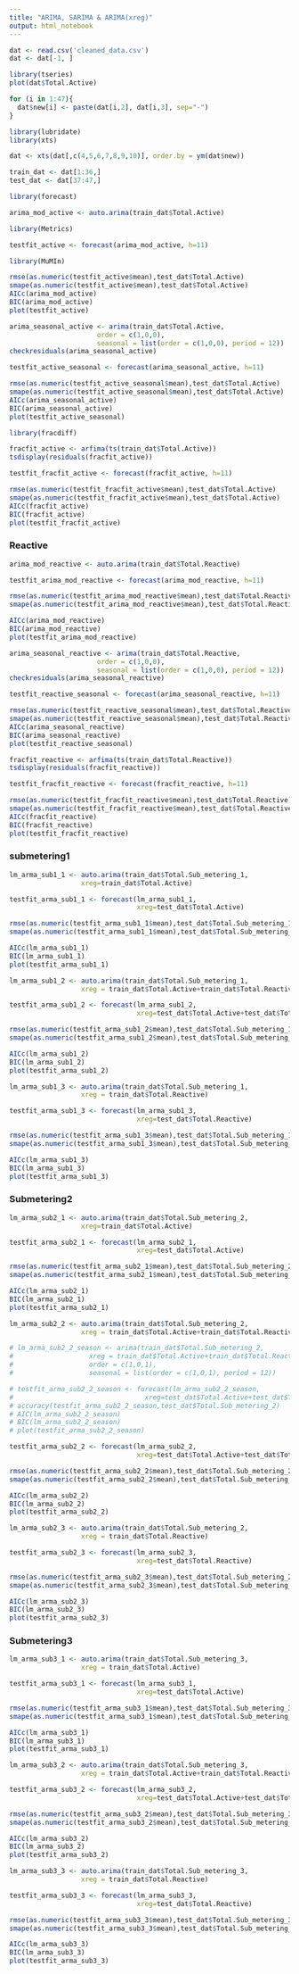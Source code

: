 ```yaml
---
title: "ARIMA, SARIMA & ARIMA(xreg)"
output: html_notebook
---
```


```r
dat <- read.csv('cleaned_data.csv')
dat <- dat[-1, ]
```

```r
library(tseries)
plot(dat$Total.Active)
```

```r
for (i in 1:47){
  dat$new[i] <- paste(dat[i,2], dat[i,3], sep="-")
}
```

```r
library(lubridate)
library(xts)

dat <- xts(dat[,c(4,5,6,7,8,9,10)], order.by = ym(dat$new))
```

```r
train_dat <- dat[1:36,]
test_dat <- dat[37:47,]
```


```r
library(forecast)

arima_mod_active <- auto.arima(train_dat$Total.Active)
```

```r
library(Metrics)

testfit_active <- forecast(arima_mod_active, h=11)
```

```r
library(MuMIn)

rmse(as.numeric(testfit_active$mean),test_dat$Total.Active)
smape(as.numeric(testfit_active$mean),test_dat$Total.Active)
AICc(arima_mod_active)
BIC(arima_mod_active)
plot(testfit_active)
```

```r
arima_seasonal_active <- arima(train_dat$Total.Active, 
                      order = c(1,0,0), 
                      seasonal = list(order = c(1,0,0), period = 12))
checkresiduals(arima_seasonal_active)
```

```r
testfit_active_seasonal <- forecast(arima_seasonal_active, h=11)

rmse(as.numeric(testfit_active_seasonal$mean),test_dat$Total.Active)
smape(as.numeric(testfit_active_seasonal$mean),test_dat$Total.Active)
AICc(arima_seasonal_active)
BIC(arima_seasonal_active)
plot(testfit_active_seasonal)
```

```r
library(fracdiff)

fracfit_active <- arfima(ts(train_dat$Total.Active))
tsdisplay(residuals(fracfit_active))
```

```r
testfit_fracfit_active <- forecast(fracfit_active, h=11)

rmse(as.numeric(testfit_fracfit_active$mean),test_dat$Total.Active)
smape(as.numeric(testfit_fracfit_active$mean),test_dat$Total.Active)
AICc(fracfit_active)
BIC(fracfit_active)
plot(testfit_fracfit_active)
```

### Reactive

```r
arima_mod_reactive <- auto.arima(train_dat$Total.Reactive)
```

```r
testfit_arima_mod_reactive <- forecast(arima_mod_reactive, h=11)

rmse(as.numeric(testfit_arima_mod_reactive$mean),test_dat$Total.Reactive)
smape(as.numeric(testfit_arima_mod_reactive$mean),test_dat$Total.Reactive)

AICc(arima_mod_reactive)
BIC(arima_mod_reactive)
plot(testfit_arima_mod_reactive)
```

```r
arima_seasonal_reactive <- arima(train_dat$Total.Reactive, 
                      order = c(1,0,0), 
                      seasonal = list(order = c(1,0,0), period = 12))
checkresiduals(arima_seasonal_reactive)
```

```r
testfit_reactive_seasonal <- forecast(arima_seasonal_reactive, h=11)

rmse(as.numeric(testfit_reactive_seasonal$mean),test_dat$Total.Reactive)
smape(as.numeric(testfit_reactive_seasonal$mean),test_dat$Total.Reactive)
AICc(arima_seasonal_reactive)
BIC(arima_seasonal_reactive)
plot(testfit_reactive_seasonal)
```

```r
fracfit_reactive <- arfima(ts(train_dat$Total.Reactive))
tsdisplay(residuals(fracfit_reactive))
```

```r
testfit_fracfit_reactive <- forecast(fracfit_reactive, h=11)

rmse(as.numeric(testfit_fracfit_reactive$mean),test_dat$Total.Reactive)
smape(as.numeric(testfit_fracfit_reactive$mean),test_dat$Total.Reactive)
AICc(fracfit_reactive)
BIC(fracfit_reactive)
plot(testfit_fracfit_reactive)
```

### submetering1

```r
lm_arma_sub1_1 <- auto.arima(train_dat$Total.Sub_metering_1,
                  xreg=train_dat$Total.Active)
```

```r
testfit_arma_sub1_1 <- forecast(lm_arma_sub1_1, 
                                xreg=test_dat$Total.Active)

rmse(as.numeric(testfit_arma_sub1_1$mean),test_dat$Total.Sub_metering_1)
smape(as.numeric(testfit_arma_sub1_1$mean),test_dat$Total.Sub_metering_1)

AICc(lm_arma_sub1_1)
BIC(lm_arma_sub1_1)
plot(testfit_arma_sub1_1)
```

```r
lm_arma_sub1_2 <- auto.arima(train_dat$Total.Sub_metering_1,
                  xreg = train_dat$Total.Active+train_dat$Total.Reactive)
```

```r
testfit_arma_sub1_2 <- forecast(lm_arma_sub1_2, 
                                xreg=test_dat$Total.Active+test_dat$Total.Reactive)

rmse(as.numeric(testfit_arma_sub1_2$mean),test_dat$Total.Sub_metering_1)
smape(as.numeric(testfit_arma_sub1_2$mean),test_dat$Total.Sub_metering_1)

AICc(lm_arma_sub1_2)
BIC(lm_arma_sub1_2)
plot(testfit_arma_sub1_2)
```

```r
lm_arma_sub1_3 <- auto.arima(train_dat$Total.Sub_metering_1,
                  xreg = train_dat$Total.Reactive)
```

```r
testfit_arma_sub1_3 <- forecast(lm_arma_sub1_3, 
                                xreg=test_dat$Total.Reactive)

rmse(as.numeric(testfit_arma_sub1_3$mean),test_dat$Total.Sub_metering_1)
smape(as.numeric(testfit_arma_sub1_3$mean),test_dat$Total.Sub_metering_1)

AICc(lm_arma_sub1_3)
BIC(lm_arma_sub1_3)
plot(testfit_arma_sub1_3)
```

### Submetering2

```r
lm_arma_sub2_1 <- auto.arima(train_dat$Total.Sub_metering_2,
                  xreg=train_dat$Total.Active)
```

```r
testfit_arma_sub2_1 <- forecast(lm_arma_sub2_1, 
                                xreg=test_dat$Total.Active)

rmse(as.numeric(testfit_arma_sub2_1$mean),test_dat$Total.Sub_metering_2)
smape(as.numeric(testfit_arma_sub2_1$mean),test_dat$Total.Sub_metering_2)

AICc(lm_arma_sub2_1)
BIC(lm_arma_sub2_1)
plot(testfit_arma_sub2_1)
```
```r
lm_arma_sub2_2 <- auto.arima(train_dat$Total.Sub_metering_2,
                  xreg = train_dat$Total.Active+train_dat$Total.Reactive)
```

```r
# lm_arma_sub2_2_season <- arima(train_dat$Total.Sub_metering_2,
#                   xreg = train_dat$Total.Active+train_dat$Total.Reactive,
#                   order = c(1,0,1), 
#                   seasonal = list(order = c(1,0,1), period = 12))
```

```r
# testfit_arma_sub2_2_season <- forecast(lm_arma_sub2_2_season, 
#                                 xreg=test_dat$Total.Active+test_dat$Total.Reactive)$mean
# accuracy(testfit_arma_sub2_2_season,test_dat$Total.Sub_metering_2)
# AIC(lm_arma_sub2_2_season)
# BIC(lm_arma_sub2_2_season)
# plot(testfit_arma_sub2_2_season)
```

```r
testfit_arma_sub2_2 <- forecast(lm_arma_sub2_2, 
                                xreg=test_dat$Total.Active+test_dat$Total.Reactive)

rmse(as.numeric(testfit_arma_sub2_2$mean),test_dat$Total.Sub_metering_2)
smape(as.numeric(testfit_arma_sub2_2$mean),test_dat$Total.Sub_metering_2)

AICc(lm_arma_sub2_2)
BIC(lm_arma_sub2_2)
plot(testfit_arma_sub2_2)
```

```r
lm_arma_sub2_3 <- auto.arima(train_dat$Total.Sub_metering_2,
                  xreg = train_dat$Total.Reactive)
```

```r
testfit_arma_sub2_3 <- forecast(lm_arma_sub2_3, 
                                xreg=test_dat$Total.Reactive)

rmse(as.numeric(testfit_arma_sub2_3$mean),test_dat$Total.Sub_metering_2)
smape(as.numeric(testfit_arma_sub2_3$mean),test_dat$Total.Sub_metering_2)

AICc(lm_arma_sub2_3)
BIC(lm_arma_sub2_3)
plot(testfit_arma_sub2_3)
```

### Submetering3

```r
lm_arma_sub3_1 <- auto.arima(train_dat$Total.Sub_metering_3,
                  xreg = train_dat$Total.Active)
```

```r
testfit_arma_sub3_1 <- forecast(lm_arma_sub3_1, 
                                xreg=test_dat$Total.Active)

rmse(as.numeric(testfit_arma_sub3_1$mean),test_dat$Total.Sub_metering_3)
smape(as.numeric(testfit_arma_sub3_1$mean),test_dat$Total.Sub_metering_3)

AICc(lm_arma_sub3_1)
BIC(lm_arma_sub3_1)
plot(testfit_arma_sub3_1)
```


```r
lm_arma_sub3_2 <- auto.arima(train_dat$Total.Sub_metering_3,
                  xreg = train_dat$Total.Active+train_dat$Total.Reactive)
```

```r
testfit_arma_sub3_2 <- forecast(lm_arma_sub3_2, 
                                xreg=test_dat$Total.Active+test_dat$Total.Reactive)

rmse(as.numeric(testfit_arma_sub3_2$mean),test_dat$Total.Sub_metering_3)
smape(as.numeric(testfit_arma_sub3_2$mean),test_dat$Total.Sub_metering_3)

AICc(lm_arma_sub3_2)
BIC(lm_arma_sub3_2)
plot(testfit_arma_sub3_2)
```


```r
lm_arma_sub3_3 <- auto.arima(train_dat$Total.Sub_metering_3,
                  xreg = train_dat$Total.Reactive)
```

```r
testfit_arma_sub3_3 <- forecast(lm_arma_sub3_3, 
                                xreg=test_dat$Total.Reactive)

rmse(as.numeric(testfit_arma_sub3_3$mean),test_dat$Total.Sub_metering_3)
smape(as.numeric(testfit_arma_sub3_3$mean),test_dat$Total.Sub_metering_3)

AICc(lm_arma_sub3_3)
BIC(lm_arma_sub3_3)
plot(testfit_arma_sub3_3)
```


